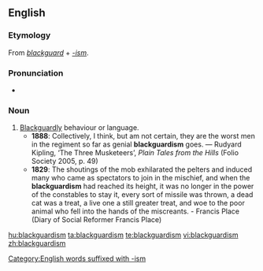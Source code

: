 ==English==

===Etymology===
From ''[[blackguard]]'' + ''[[-ism]]''.

===Pronunciation===
* {{IPA|/ˈblæɡədɪzəm/|lang=en}}

===Noun===
{{en-noun}}

# [[blackguardly|Blackguardly]] behaviour or language.
#* '''1888''': Collectively, I think, but am not certain, they are the worst men in the regiment so far as genial '''blackguardism''' goes. — Rudyard Kipling, ‘The Three Musketeers’, ''Plain Tales from the Hills'' (Folio Society 2005, p. 49)
#* '''1829''': The shoutings of the mob exhilarated the pelters and induced many who came as spectators to join in the mischief, and when the '''blackguardism''' had reached its height, it was no longer in the power of the constables to stay it, every sort of missile was thrown, a dead cat was a treat, a live one a still greater treat, and woe to the poor animal who fell into the hands of the miscreants. - Francis Place (Diary of Social Reformer Francis Place)

[[Category:English words suffixed with -ism]]

[[hu:blackguardism]]
[[ta:blackguardism]]
[[te:blackguardism]]
[[vi:blackguardism]]
[[zh:blackguardism]]
